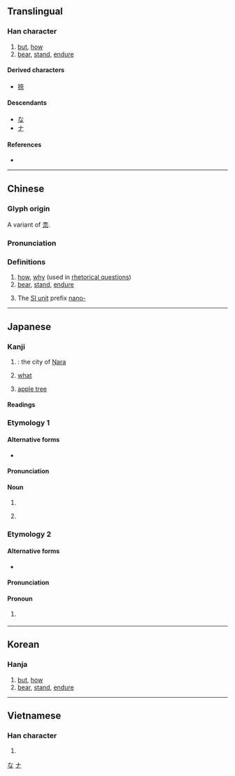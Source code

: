 {{character info/new}}
{{also|柰}}
==Translingual==

===Han character===
{{Han char|rn=37|rad=大|as=05|sn=8|four=40901|canj=KMMF|ids=⿱大示}}

# [[but]], [[how]]
# [[bear]], [[stand]], [[endure]]

====Derived characters====
* [[捺]]

====Descendants====
* [[な]]
* [[ナ]]

====References====
* {{Han ref|kx=0251.010|dkj=05893|dj=0511.010|hdz=10532.020|uh=5948|ud=22856|bh=A960|bd=43360}}

[[Category:Han characters from which hiragana were derived|な]]
[[Category:Han characters from which katakana were derived|ナ]]

----

==Chinese==
{{zh-forms}}

===Glyph origin===
{{Han etym}}
A variant of [[柰]].

===Pronunciation===
{{zh-pron
|m=nài
|c=noi6
|h=pfs=nai
|mn=nāi/qz,twv,xm:tā/tw:ta/zz:tāi
|mn_note=nāi - literary; ta/tai/tā - vernacular (limited, e.g. {{zh-l|*無奈何}})
|mc=y
|oc=y
|ma=
|cat=adv,v,pref
}}

===Definitions===
{{zh-hanzi}}

# [[how]], [[why]] (used in [[rhetorical question]]s)
# [[bear]], [[stand]], [[endure]]
# {{lb|zh|Taiwan}} The [[Appendix:SI units|SI unit]] prefix [[nano-]]

{{cln|zh|numeral symbols|numerals}}

----

==Japanese==

===Kanji===
{{ja-kanji|grade=c|rs=凵03}}

# {{abbreviation of|lang=ja|sort=な|奈良|nodot=1}}: the city of [[Nara]]
# [[what]]
# {{lb|ja|sort=からなし|obsolete}} [[apple tree]]

====Readings====
{{ja-readings
|goon=な, ない
|kanon=だ, だい
|kun=いかん-, いかんせん-, いかんぞ-, からなし-
|nanori=なに, なん
}}

===Etymology 1===
{{rfe|ja}}

====Alternative forms====
* {{ja-l|柰}}

====Pronunciation====
{{ja-pron|yomi=k|からなし}}

====Noun====
{{ja-noun|からなし|カラナシ}}
# {{obsolete form of|lang=ja|唐梨||red apple}}
# {{lb|ja|by extension}} {{obsolete spelling of|lang=ja|林檎||apple}}

===Etymology 2===
{{rfe|ja}}

====Alternative forms====
* {{ja-l|如何}}

====Pronunciation====
{{ja-pron|yomi=k|いかん}}

====Pronoun====
{{ja-pos|pronoun|いかん}}
# {{alternative form of|lang=ja|奈何||what}} {{attention|ja|abbreviation?}}

----

==Korean==

===Hanja===
{{ko-hanja|hangeul=[[내]], [[나]]|rv=nae, na|mr=nae, na}}

# [[but]], [[how]]
# [[bear]], [[stand]], [[endure]]

----

==Vietnamese==

===Han character===
{{vi-hantu|[[nại]], [[nhự]]|rs=大05}}

# {{defn|lang=vi|sort=大05}}